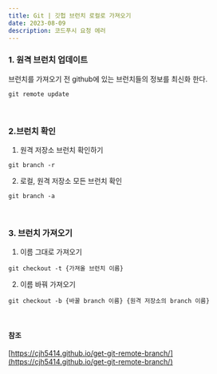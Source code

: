 ```yaml
---
title: Git | 깃헙 브런치 로컬로 가져오기
date: 2023-08-09
description: 코드푸시 요청 에러
---
```


### 1. 원격 브런치 업데이트

브런치를 가져오기 전 github에 있는 브런치들의 정보를 최신화 한다.

```
git remote update
```

​

### 2.브런치 확인

1. 원격 저장소 브런치 확인하기

```
git branch -r
```

2. 로컬, 원격 저장소 모든 브런치 확인

```
git branch -a
```

​

### 3. 브런치 가져오기

1. 이름 그대로 가져오기

```
git checkout -t {가져올 브런치 이름}
```

2. 이름 바꿔 가져오기

```
git checkout -b {바꿀 branch 이름} {원격 저장소의 branch 이름}
```

​ ​

#### 참조

[https://cjh5414.github.io/get-git-remote-branch/](https://cjh5414.github.io/get-git-remote-branch/)
